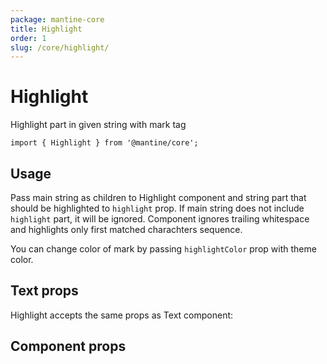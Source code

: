 ```yaml
---
package: mantine-core
title: Highlight
order: 1
slug: /core/highlight/
---
```



# Highlight

Highlight part in given string with mark tag

<PageHeader
  source="mantine-core/src/Highlight/Highlight.tsx"
  docs="core/Highlight.mdx"
  package="@mantine/core"
/>

```tsx
import { Highlight } from '@mantine/core';
```

## Usage

Pass main string as children to Highlight component and string part that should be highlighted to `highlight` prop.
If main string does not include `highlight` part, it will be ignored.
Component ignores trailing whitespace and highlights only first matched charachters sequence.

You can change color of mark by passing `highlightColor` prop with <GatsbyLink to="/theming">theme</GatsbyLink> color.

<HighlightConfigurator />

## Text props

Highlight accepts the same props as <GatsbyLink to="/core/Text">Text</GatsbyLink> component:

<HighlightComponentDemo />

## Component props

<PropsTable component="Highlight" />

